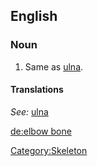 ==English==

===Noun===
{{en-noun|sg=[[elbow]] [[bone]]}}

# {{anatomy}} Same as [[ulna]].

====Translations====
{{rfc-tsort|unknown line format: ''See:''  ulna }}
{{trans-top}}
''See:'' [[ulna]]
{{trans-bottom}}

[[Category:Skeleton]]

[[de:elbow bone]]